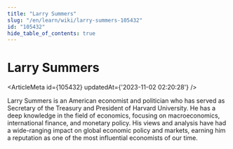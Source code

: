```yaml
---
title: "Larry Summers"
slug: "/en/learn/wiki/larry-summers-105432"
id: "105432"
hide_table_of_contents: true
---
```



# Larry Summers

<ArticleMeta id={105432} updatedAt={'2023-11-02 02:20:28'} />
<div className='border-solid border-b border-t-0 my-4 border-[var(--ifm-color-gray-300)]' />

Larry Summers is an American economist and politician who has served as Secretary of the Treasury and President of Harvard University. He has a deep knowledge in the field of economics, focusing on macroeconomics, international finance, and monetary policy. His views and analysis have had a wide-ranging impact on global economic policy and markets, earning him a reputation as one of the most influential economists of our time.

